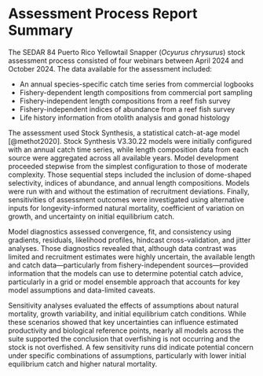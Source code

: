 # Assessment Process Report Summary {.unnumbered}

The SEDAR 84 Puerto Rico Yellowtail Snapper (*Ocyurus chrysurus*) stock assessment process consisted of four webinars between April 2024 and October 2024. The data available for the assessment included:

-   An annual species-specific catch time series from commercial logbooks
-   Fishery-dependent length compositions from commercial port sampling
-   Fishery-independent length compositions from a reef fish survey
-   Fishery-independent indices of abundance from a reef fish survey
-   Life history information from otolith analysis and gonad histology

The assessment used Stock Synthesis, a statistical catch-at-age model [@methot2020]. Stock Synthesis V3.30.22 models were initially configured with an annual catch time series, while length composition data from each source were aggregated across all available years. Model development proceeded stepwise from the simplest configuration to those of moderate complexity. Those sequential steps included the inclusion of dome-shaped selectivity, indices of abundance, and annual length compositions. Models were run with and without the estimation of recruitment deviations. Finally, sensitivities of assessment outcomes were investigated using alternative inputs for longevity-informed natural mortality, coefficient of variation on growth, and uncertainty on initial equilibrium catch.

Model diagnostics assessed convergence, fit, and consistency using gradients, residuals, likelihood profiles, hindcast cross-validation, and jitter analyses. Those diagnostics revealed that, although data contrast was limited and recruitment estimates were highly uncertain, the available length and catch data—particularly from fishery-independent sources—provided information that the models can use to determine potential catch advice, particularly in a grid or model ensemble approach that accounts for key model assumptions and data-limited caveats.

Sensitivity analyses evaluated the effects of assumptions about natural mortality, growth variability, and initial equilibrium catch conditions. While these scenarios showed that key uncertainties can influence estimated productivity and biological reference points, nearly all models across the suite supported the conclusion that overfishing is not occurring and the stock is not overfished. A few sensitivity runs did indicate potential concern under specific combinations of assumptions, particularly with lower initial equilibrium catch and higher natural mortality.

```{=openxml}
<w:p><w:r><w:br w:type="page"/></w:r></w:p>
```
